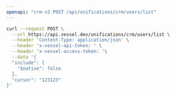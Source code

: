 ```yaml
---
openapi: "crm-v2 POST /api/unifications/crm/users/list"
---
```


<RequestExample>

```bash Request
curl --request POST \
  --url https://api.vessel.dev/unifications/crm/users/list \
  --header 'Content-Type: application/json' \
  --header 'x-vessel-api-token: ' \
  --header 'x-vessel-access-token: '\
  --data '{
  "include": {
    "$native": false
  },
  "cursor": "123123"
}'
```

</RequestExample>


